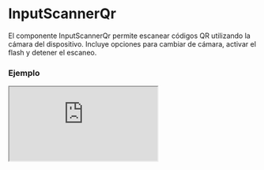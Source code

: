 # InputScannerQr

El componente InputScannerQr permite escanear códigos QR utilizando la cámara del dispositivo. Incluye opciones para cambiar de cámara, activar el flash y detener el escaneo.


### Ejemplo

<Iframe minHeightIframe="30dvh" src="https://fenextjs-component-storybook.vercel.app/iframe.html?args=&id=input-scanner-inputscannerqr--index&viewMode=story" />

### Importacion

Para importar el componente InputScannerQr, se puede hacer desde fenextjs

```tsx copy
import { InputScannerQr } from "fenextjs";
```

### Parametros

| Parametro | Tipo | Requerido | Default | Descripcion |
| --------- | ---- | --------- | ------- | ----------- |
| className | string | no | '' | Clase CSS para personalizar el contenedor principal del componente. |
| onChange | (v: string) =\> void | no | undefined | Función que se ejecuta al escanear un código QR con éxito, pasando el valor escaneado. |
| buttonScannerContent | ReactNode | no | \<Qr /\> | Contenido personalizado para el botón que activa el escáner. |
| buttonChangeCameraContent | ReactNode | no | \<CameraChange /\> | Contenido personalizado para el botón que permite cambiar entre cámaras. |
| buttonToggleFlashContent | ReactNode | no | \<Bolt /\> | Contenido personalizado para el botón que activa o desactiva el flash de la cámara. |

### Storybook

Para ver el storybook del componente lo puede hacer con este [link](https://fenextjs-component-storybook.vercel.app/?path=/story/input-scanner-inputscannerqr--index)

### Usos

- Escáner básico de QR

```tsx copy
<InputScannerQr onChange={(value) => console.log(value)} />
```

- Escáner con contenido personalizado en los botones

```tsx copy
<InputScannerQr buttonScannerContent={<div>Escanear QR</div>} />
```

- Escáner con cambio de cámara y flash activable

```tsx copy
<InputScannerQr buttonChangeCameraContent={<div>Cambiar Cámara</div>} buttonToggleFlashContent={<div>Flash</div>} />
```

